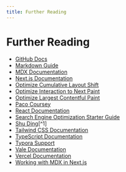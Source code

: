 ```yaml
---
title: Further Reading
---
```


# Further Reading
- [GitHub Docs](https://docs.github.com/en)
- [Markdown Guide](https://www.markdownguide.org/basic-syntax/)
- [MDX Documentation](https://mdxjs.com/docs)
- [Next.js Documentation](https://nextjs.org/docs)
- [Optimize Cumulative Layout Shift](https://web.dev/articles/optimize-cls)
- [Optimize Interaction to Next Paint](https://web.dev/articles/optimize-inp)
- [Optimize Largest Contentful Paint](https://web.dev/articles/optimize-lcp)
- [Paco Coursey](https://paco.me/)
- [React Documentation](https://reactjs.org/docs/getting-started.html)
- [Search Engine Optimization Starter Guide](https://developers.google.com/search/docs/beginner/seo-starter-guide)
- [Shu Ding](https://shud.in/)[^1]
- [Tailwind CSS Documentation](https://tailwindcss.com/docs)
- [TypeScript Documentation](https://www.typescriptlang.org/docs/)
- [Typora Support](https://support.typora.io/)
- [Vale Documentation](https://vale.sh/docs/)
- [Vercel Documentation](https://vercel.com/docs)
- [Working with MDX in Next.js](https://markdotto.com/blog/nextjs-mdx/)